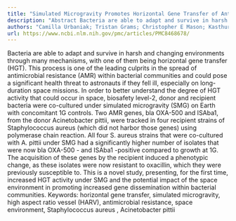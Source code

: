 ```yaml
---
title: "Simulated Microgravity Promotes Horizontal Gene Transfer of Antimicrobial Resistance Genes between Bacterial Genera in the Absence of Antibiotic Selective Pressure"
description: "Abstract Bacteria are able to adapt and survive in harsh and changing environments through many mechanisms, with one of them being horizontal gene transfer (HGT). This process is one of the leading cu..."
authors: "Camilla Urbaniak; Tristan Grams; Christopher E Mason; Kasthuri Venkateswaran; Fathi Karouia; Christopher H House"
url: https://www.ncbi.nlm.nih.gov/pmc/articles/PMC8468678/
---
```


Bacteria are able to adapt and survive in harsh and changing environments through many mechanisms, with one of them being horizontal gene transfer (HGT). This process is one of the leading culprits in the spread of antimicrobial resistance (AMR) within bacterial communities and could pose a significant health threat to astronauts if they fell ill, especially on long-duration space missions. In order to better understand the degree of HGT activity that could occur in space, biosafety level-2, donor and recipient bacteria were co-cultured under simulated microgravity (SMG) on Earth with concomitant 1G controls. Two AMR genes, bla OXA-500 and ISAba1, from the donor Acinetobacter pittii, were tracked in four recipient strains of Staphylococcus aureus (which did not harbor those genes) using polymerase chain reaction. All four S. aureus strains that were co-cultured with A. pittii under SMG had a significantly higher number of isolates that were now bla OXA-500 - and ISAba1 -positive compared to growth at 1G. The acquisition of these genes by the recipient induced a phenotypic change, as these isolates were now resistant to oxacillin, which they were previously susceptible to. This is a novel study, presenting, for the first time, increased HGT activity under SMG and the potential impact of the space environment in promoting increased gene dissemination within bacterial communities. Keywords: horizontal gene transfer, simulated microgravity, high aspect ratio vessel (HARV), antimicrobial resistance, space environment, Staphylococcus aureus , Acinetobacter pittii
